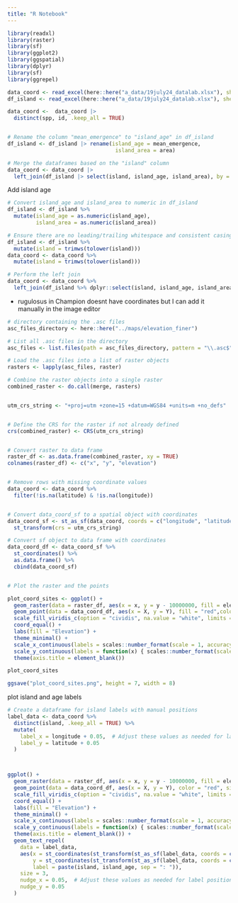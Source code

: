 ```yaml
---
title: "R Notebook"
---
```



```r
library(readxl)
library(raster)
library(sf)
library(ggplot2)
library(ggspatial)
library(dplyr)
library(sf)
library(ggrepel)
```



```r
data_coord <- read_excel(here::here("a_data/19july24_datalab.xlsx"), sheet = 3)
df_island <- read_excel(here::here("a_data/19july24_datalab.xlsx"), sheet = "island_characteristics")

```

```r
data_coord <-  data_coord |> 
  distinct(spp, id, .keep_all = TRUE)


# Rename the column "mean_emergence" to "island_age" in df_island
df_island <- df_island |> rename(island_age = mean_emergence,
                                  island_area = area)

# Merge the dataframes based on the "island" column
data_coord <- data_coord |> 
  left_join(df_island |> select(island, island_age, island_area), by = "island")


```



Add island age

```r
# Convert island_age and island_area to numeric in df_island
df_island <- df_island %>%
  mutate(island_age = as.numeric(island_age),
         island_area = as.numeric(island_area))

# Ensure there are no leading/trailing whitespace and consistent casing in the island column
df_island <- df_island %>%
  mutate(island = trimws(tolower(island)))
data_coord <- data_coord %>%
  mutate(island = trimws(tolower(island)))

# Perform the left join
data_coord <- data_coord %>%
  left_join(df_island %>% dplyr::select(island, island_age, island_area), by = "island")
```



- rugulosus in Champion doesnt have coordinates but I can add it manually in the image editor










```r


# directory containing the .asc files
asc_files_directory <- here::here("../maps/elevation_finer")

# List all .asc files in the directory
asc_files <- list.files(path = asc_files_directory, pattern = "\\.asc$", full.names = TRUE)

# Load the .asc files into a list of raster objects
rasters <- lapply(asc_files, raster)

# Combine the raster objects into a single raster
combined_raster <- do.call(merge, rasters)


utm_crs_string <- "+proj=utm +zone=15 +datum=WGS84 +units=m +no_defs"


# Define the CRS for the raster if not already defined
crs(combined_raster) <- CRS(utm_crs_string)


# Convert raster to data frame
raster_df <- as.data.frame(combined_raster, xy = TRUE)
colnames(raster_df) <- c("x", "y", "elevation")


# Remove rows with missing coordinate values
data_coord <- data_coord %>% 
  filter(!is.na(latitude) & !is.na(longitude))


# Convert data_coord_sf to a spatial object with coordinates
data_coord_sf <- st_as_sf(data_coord, coords = c("longitude", "latitude"), crs = 4326) %>%
  st_transform(crs = utm_crs_string)

# Convert sf object to data frame with coordinates
data_coord_df <- data_coord_sf %>%
  st_coordinates() %>%
  as.data.frame() %>%
  cbind(data_coord_sf)


# Plot the raster and the points

plot_coord_sites <- ggplot() +
  geom_raster(data = raster_df, aes(x = x, y = y - 10000000, fill = elevation)) +
  geom_point(data = data_coord_df, aes(x = X, y = Y), fill = "red",colour="white", size = 2,pch=21) +
  scale_fill_viridis_c(option = "cividis", na.value = "white", limits = c(min(raster_df$elevation, na.rm = TRUE), max(raster_df$elevation, na.rm = TRUE))) +
  coord_equal() +
  labs(fill = "Elevation") +
  theme_minimal() +
  scale_x_continuous(labels = scales::number_format(scale = 1, accuracy = 1)) +  # Adjust x-axis labels
  scale_y_continuous(labels = function(x) { scales::number_format(scale = 1, accuracy = 1)(x + 10000000) }) +
  theme(axis.title = element_blank())

plot_coord_sites

ggsave("plot_coord_sites.png", height = 7, width = 8)

```




plot island and age labels

```r
# Create a dataframe for island labels with manual positions
label_data <- data_coord %>%
  distinct(island, .keep_all = TRUE) %>%
  mutate(
    label_x = longitude + 0.05,  # Adjust these values as needed for label positions
    label_y = latitude + 0.05
  )



ggplot() +
  geom_raster(data = raster_df, aes(x = x, y = y - 10000000, fill = elevation)) +
  geom_point(data = data_coord_df, aes(x = X, y = Y), color = "red", size = 2) +
  scale_fill_viridis_c(option = "cividis", na.value = "white", limits = c(min(raster_df$elevation, na.rm = TRUE), max(raster_df$elevation, na.rm = TRUE))) +
  coord_equal() +
  labs(fill = "Elevation") +
  theme_minimal() +
  scale_x_continuous(labels = scales::number_format(scale = 1, accuracy = 1)) +  # Adjust x-axis labels
  scale_y_continuous(labels = function(x) { scales::number_format(scale = 1, accuracy = 1)(x + 10000000) }) +
  theme(axis.title = element_blank()) +
  geom_text_repel(
    data = label_data,
    aes(x = st_coordinates(st_transform(st_as_sf(label_data, coords = c("longitude", "latitude"), crs = 4326), crs = utm_crs_string))[,1], 
        y = st_coordinates(st_transform(st_as_sf(label_data, coords = c("longitude", "latitude"), crs = 4326), crs = utm_crs_string))[,2], 
        label = paste(island, island_age, sep = ": ")),
    size = 3,
    nudge_x = 0.05,  # Adjust these values as needed for label positions
    nudge_y = 0.05
  )
```


